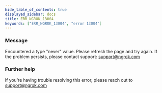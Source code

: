 ```yaml
---
hide_table_of_contents: true
displayed_sidebar: docs
title: ERR_NGROK_13004
keywords: ["ERR_NGROK_13004", "error 13004"]
---
```


### Message

Encountered a type "never" value. Please refresh the page and try again. If the problem persists, please contact support: support@ngrok.com

### Further help

If you're having trouble resolving this error, please reach out to [support@ngrok.com](mailto:support@ngrok.com?subject=Help%20with%20ERR_NGROK_13004)
